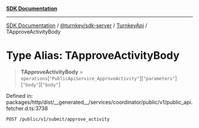 [**SDK Documentation**](../../../../../README.mdx)

***

[SDK Documentation](../../../../../packages.mdx) / [@turnkey/sdk-server](../../../README.mdx) / [TurnkeyApi](../README.mdx) / TApproveActivityBody

# Type Alias: TApproveActivityBody

> **TApproveActivityBody** = `operations`\[`"PublicApiService_ApproveActivity"`\]\[`"parameters"`\]\[`"body"`\]\[`"body"`\]

Defined in: packages/http/dist/\_\_generated\_\_/services/coordinator/public/v1/public\_api.fetcher.d.ts:3738

`POST /public/v1/submit/approve_activity`
